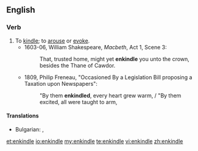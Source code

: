 ==English==
===Verb===
{{en-verb|enkindl|ing}}
# To [[kindle]]; to [[arouse]] or [[evoke]].
#* 1603-06, William Shakespeare, ''Macbeth'', Act 1, Scene 3:
#*: That, trusted home, might yet '''enkindle''' you unto the crown, besides the Thane of Cawdor.
#* 1809, Philip Freneau, "Occasioned By a Legislation Bill proposing a Taxation upon Newspapers":
#*: "By them '''enkindled''', every heart grew warm, / "By them excited, all were taught to arm,

====Translations====
{{trans-top|}}
* Bulgarian: {{t|bg|запалвам}}, {{t|bg|разпалвам}}
{{trans-mid}}

{{trans-bottom}}
[[et:enkindle]]
[[io:enkindle]]
[[my:enkindle]]
[[te:enkindle]]
[[vi:enkindle]]
[[zh:enkindle]]